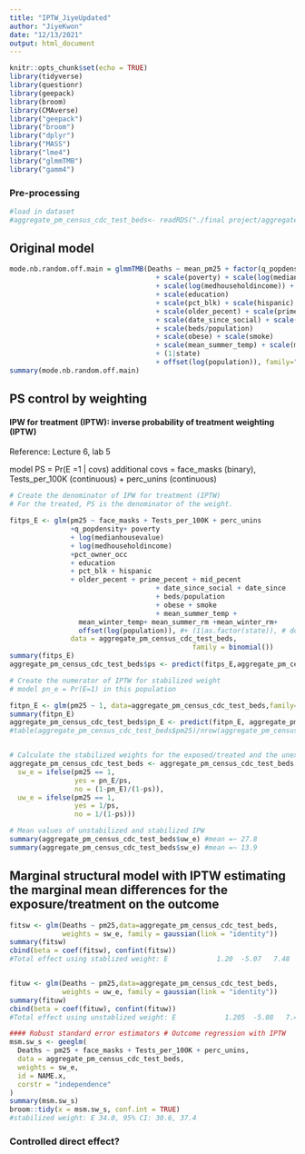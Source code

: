 ```yaml
---
title: "IPTW_JiyeUpdated"
author: "JiyeKwon"
date: "12/13/2021"
output: html_document
---
```


```r
knitr::opts_chunk$set(echo = TRUE)
library(tidyverse)
library(questionr)
library(geepack)
library(broom)
library(CMAverse)
library("geepack")
library("broom")
library("dplyr")
library("MASS")
library("lme4")
library("glmmTMB")
library("gamm4")
```

### Pre-processing  
```r
#load in dataset 
#aggregate_pm_census_cdc_test_beds<- readRDS("./final project/aggregate_pm_census_cdc_test_beds_P6.RDS")
```

## Original model  

```r
mode.nb.random.off.main = glmmTMB(Deaths ~ mean_pm25 + factor(q_popdensity)
                                    + scale(poverty) + scale(log(medianhousevalue))
                                    + scale(log(medhouseholdincome)) + scale(pct_owner_occ) 
                                    + scale(education) 
                                    + scale(pct_blk) + scale(hispanic)
                                    + scale(older_pecent) + scale(prime_pecent) + scale(mid_pecent) 
                                    + scale(date_since_social) + scale(date_since)
                                    + scale(beds/population) 
                                    + scale(obese) + scale(smoke)
                                    + scale(mean_summer_temp) + scale(mean_winter_temp) + scale(mean_summer_rm) + scale(mean_winter_rm)
                                    + (1|state)
                                    + offset(log(population)), family="nbinom2", control=glmmTMBControl(parallel=5), data = aggregate_pm_census_cdc_test_beds)
summary(mode.nb.random.off.main)
```

## PS control by weighting
#### IPW for treatment (IPTW): inverse probability of treatment weighting (IPTW)
Reference: Lecture 6, lab 5  

model PS = Pr(E =1 | covs)
additional covs = face_masks (binary), Tests_per_100K (continuous) + perc_unins (continuous) 
```r
# Create the denominator of IPW for treatment (IPTW)
# For the treated, PS is the denominator of the weight.  

fitps_E <- glm(pm25 ~ face_masks + Tests_per_100K + perc_unins 
               +q_popdensity+ poverty 
               + log(medianhousevalue)
               + log(medhouseholdincome)
               +pct_owner_occ
               + education
               + pct_blk + hispanic
               + older_pecent + prime_pecent + mid_pecent
                                    + date_since_social + date_since
                                    + beds/population
                                    + obese + smoke
                                    + mean_summer_temp + 
                 mean_winter_temp+ mean_summer_rm +mean_winter_rm+ 
                 offset(log(population)), #+ (1|as.factor(state)), # do we take random effects in to account in IPTW PS ..? Since it is longitudinal data?
               data = aggregate_pm_census_cdc_test_beds,
                                             family = binomial())
summary(fitps_E)
aggregate_pm_census_cdc_test_beds$ps <- predict(fitps_E,aggregate_pm_census_cdc_test_beds, type="response")

# Create the numerator of IPTW for stabilized weight
# model pn_e = Pr(E=1) in this population

fitpn_E <- glm(pm25 ~ 1, data=aggregate_pm_census_cdc_test_beds,family=binomial())
summary(fitpn_E)
aggregate_pm_census_cdc_test_beds$pn_E <- predict(fitpn_E, aggregate_pm_census_cdc_test_beds, type="response")
#table(aggregate_pm_census_cdc_test_beds$pm25)/nrow(aggregate_pm_census_cdc_test_beds)


# Calculate the stabilized weights for the exposed/treated and the unexposed/untreated
aggregate_pm_census_cdc_test_beds <- aggregate_pm_census_cdc_test_beds %>% mutate(
  sw_e = ifelse(pm25 == 1,
                yes = pn_E/ps,
                no = (1-pn_E)/(1-ps)),
  uw_e = ifelse(pm25 == 1,
                yes = 1/ps,
                no = 1/(1-ps)))

# Mean values of unstabilized and stabilized IPW
summary(aggregate_pm_census_cdc_test_beds$uw_e) #mean =~ 27.8
summary(aggregate_pm_census_cdc_test_beds$sw_e) #mean =~ 13.9
```

## Marginal structural model with IPTW estimating the marginal mean differences for the exposure/treatment on the outcome

```r
fitsw <- glm(Deaths ~ pm25,data=aggregate_pm_census_cdc_test_beds,
             weights = sw_e, family = gaussian(link = "identity"))
summary(fitsw)
cbind(beta = coef(fitsw), confint(fitsw))
#Total effect using stablized weight: E            1.20  -5.07   7.48


fituw <- glm(Deaths ~ pm25,data=aggregate_pm_census_cdc_test_beds,
             weights = uw_e, family = gaussian(link = "identity"))
summary(fituw)
cbind(beta = coef(fituw), confint(fituw))
#Total effect using unstablized weight: E            1.205  -5.08   7.499
```

```r
#### Robust standard error estimators # Outcome regression with IPTW
msm.sw_s <- geeglm(
  Deaths ~ pm25 + face_masks + Tests_per_100K + perc_unins,
  data = aggregate_pm_census_cdc_test_beds,
  weights = sw_e,
  id = NAME.x,
  corstr = "independence"
)
summary(msm.sw_s)
broom::tidy(x = msm.sw_s, conf.int = TRUE)
#stabilized weight: E 34.0, 95% CI: 30.6, 37.4

```

### Controlled direct effect? 
```r

```

